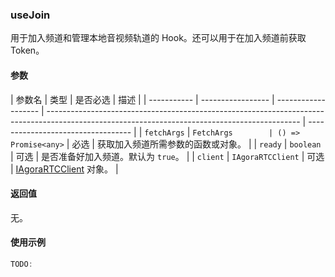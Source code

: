 ### useJoin

用于加入频道和管理本地音视频轨道的 Hook。还可以用于在加入频道前获取 Token。

#### 参数

| 参数名      | 类型              | 是否必选            | 描述                                                                                                                                          |
| ----------- | ----------------- | ------------------- | --------------------------------------------------------------------------------------------------------------------------------------------- | ---------------------------------- |
| `fetchArgs` | `FetchArgs        | () => Promise<any>` | 必选                                                                                                                                          | 获取加入频道所需参数的函数或对象。 |
| `ready`     | `boolean`         | 可选                | 是否准备好加入频道。默认为 `true`。                                                                                                           |
| `client`    | `IAgoraRTCClient` | 可选                | [IAgoraRTCClient](https://docportal.shengwang.cn/cn/live-streaming-premium-4.x/API%20Reference/web_ng/interfaces/iagorartcclient.html) 对象。 |

#### 返回值

无。

#### 使用示例

```jsx
TODO:
```
